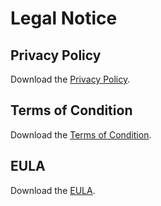# Legal Notice

## Privacy Policy

Download the [Privacy Policy](https://github.com/hhandika/segul-docs/blob/main/dl/segui-privacy-policy.pdf).

## Terms of Condition

Download the [Terms of Condition](https://github.com/hhandika/segul-docs/blob/main/dl/segui-term-and-condition.pdf).

## EULA

Download the [EULA](https://github.com/hhandika/segul-docs/blob/main/dl/segui-eula.pdf).
